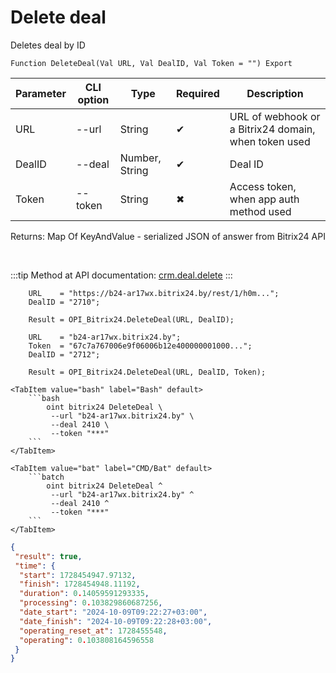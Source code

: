 ﻿---
sidebar_position: 2
---


# Delete deal
 Deletes deal by ID



`Function DeleteDeal(Val URL, Val DealID, Val Token = "") Export`

  | Parameter | CLI option | Type | Required | Description |
  |-|-|-|-|-|
  | URL | --url | String | &#x2714; | URL of webhook or a Bitrix24 domain, when token used |
  | DealID | --deal | Number, String | &#x2714; | Deal ID |
  | Token | --token | String | &#x2716; | Access token, when app auth method used |

  
  Returns:  Map Of KeyAndValue - serialized JSON of answer from Bitrix24 API

<br/>

:::tip
Method at API documentation: [crm.deal.delete](https://dev.1c-bitrix.ru/rest_help/crm/cdeals/crm_deal_delete.php)
:::
<br/>



```bsl title="1C:Enterprise/OneScript code example"
    URL    = "https://b24-ar17wx.bitrix24.by/rest/1/h0m...";
    DealID = "2710";

    Result = OPI_Bitrix24.DeleteDeal(URL, DealID);

    URL    = "b24-ar17wx.bitrix24.by";
    Token  = "67c7a767006e9f06006b12e400000001000...";
    DealID = "2712";

    Result = OPI_Bitrix24.DeleteDeal(URL, DealID, Token);
```
 

 <Tabs>
  
    <TabItem value="bash" label="Bash" default>
        ```bash
            oint bitrix24 DeleteDeal \
             --url "b24-ar17wx.bitrix24.by" \
             --deal 2410 \
             --token "***"
        ```
    </TabItem>
  
    <TabItem value="bat" label="CMD/Bat" default>
        ```batch
            oint bitrix24 DeleteDeal ^
             --url "b24-ar17wx.bitrix24.by" ^
             --deal 2410 ^
             --token "***"
        ```
    </TabItem>
</Tabs>


```json title="Result"
{
 "result": true,
 "time": {
  "start": 1728454947.97132,
  "finish": 1728454948.11192,
  "duration": 0.14059591293335,
  "processing": 0.103829860687256,
  "date_start": "2024-10-09T09:22:27+03:00",
  "date_finish": "2024-10-09T09:22:28+03:00",
  "operating_reset_at": 1728455548,
  "operating": 0.103808164596558
 }
}
```

